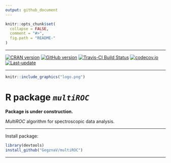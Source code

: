 ```yaml
---
output: github_document
---
```

<!-- README.md is generated from README.Rmd. Please edit that file -->
 
```r
knitr::opts_chunk$set(
  collapse = FALSE,
  comment = "#>",
  fig.path = "README-"
)
```

***

[![CRAN version](http://www.r-pkg.org/badges/version/multiROC)](http://cran.rstudio.com/web/packages/multiROC/index.html)
[![GitHub version](https://img.shields.io/badge/GitHub-v`r packageVersion("multiROC")`-brightgreen.svg)](https://github.com/GegznaV/multiROC)
[![Travis-CI Build Status](https://travis-ci.org/GegznaV/multiROC.png?branch=master)](https://travis-ci.org/GegznaV/multiROC)
[![codecov.io](https://codecov.io/github/GegznaV/multiROC/coverage.svg?branch=master)](https://codecov.io/github/GegznaV/multiROC?branch=master)
[![Last-update](https://img.shields.io/badge/last%20update-`r gsub('-', '--', Sys.Date())`-yellowgreen.svg)](/commits/master)

***

 
```r
knitr::include_graphics("logo.png")
```
<!-- "https://raw.githubusercontent.com/GegznaV/multiROC/master/docs/logo.png" -->

R package _**`multiROC`**_ 
==========================================

**Package is under construction.**

*MultiROC* algorithm for spectroscopic data analysis.

* * *

Install package:

```r
library(devtools)
install_github("GegznaV/multiROC")
```


* * *

 <p align="right"> </p>    


 

